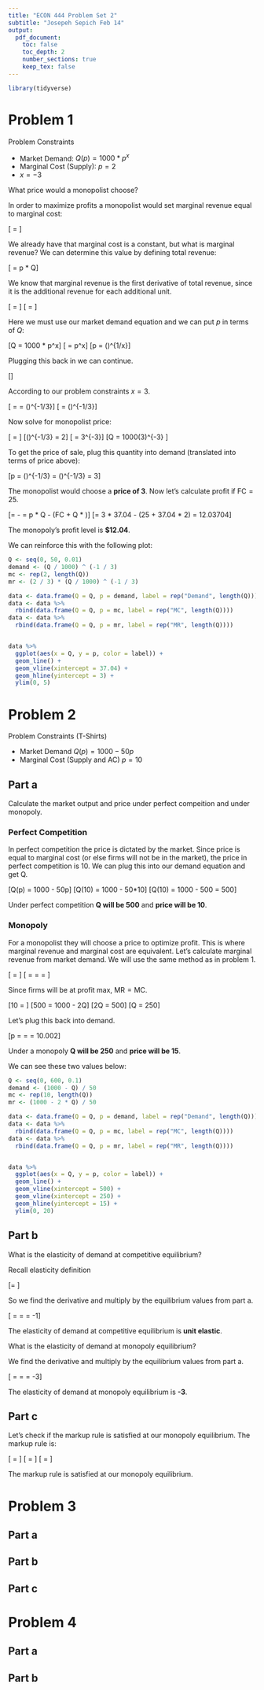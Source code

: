 ```yaml
---
title: "ECON 444 Problem Set 2"
subtitle: "Josepeh Sepich Feb 14"
output:
  pdf_document:
    toc: false
    toc_depth: 2
    number_sections: true
    keep_tex: false
---
```


```r
library(tidyverse)
```

# Problem 1

Problem Constraints

* Market Demand: $Q(p) = 1000 * p^x$
* Marginal Cost (Supply): $p = 2$
* $x = -3$

What price would a monopolist choose?

In order to maximize profits a monopolist would set marginal revenue equal to marginal cost:

\[\text{MR} = \text{MC}\]

We already have that marginal cost is a constant, but what is marginal revenue? We can
determine this value by defining total revenue:

\[\text{TR} = p * Q\]

We know that marginal revenue is the first derivative of total revenue, since it is 
the additional revenue for each additional unit.

\[\text{MR} = \frac{d\text{TR}}{dQ}\]
\[\frac{d\text{TR}}{dQ} = \frac{d(p * Q)}{dQ}\]

Here we must use our market demand equation and we can put $p$ in terms of $Q$:

\[Q = 1000 * p^x\]
\[\frac{Q}{1000} = p^x\]
\[p = (\frac{Q}{1000})^{1/x}\]

Plugging this back in we can continue.

\[\frac{d((\frac{Q}{1000})^{1/x} * Q)}{dQ}\]

According to our problem constraints $x = 3$.

\[\frac{d((\frac{Q}{1000})^{-1/3} * Q)}{dQ} = \frac{d(\frac{Q^{2/3}}{1000^{-1/3}})}{dQ} = \frac{2}{3}(\frac{Q}{1000})^{-1/3}\]
\[\text{MR} = \frac{2}{3}(\frac{Q}{1000})^{-1/3}\]

Now solve for monopolist price:

\[\text{MR} = \text{MC}\]
\[\frac{2}{3}(\frac{Q}{1000})^{-1/3} = 2\]
\[\frac{Q}{1000} = 3^{-3}\]
\[Q = 1000(3)^{-3} \approx 37.04\]

To get the price of sale, plug this quantity into demand (translated into terms of price above):

\[p = (\frac{Q}{1000})^{-1/3} = (\frac{37.04}{1000})^{-1/3} = 3\]

The monopolist would choose a **price of 3**. Now let's calculate profit if $\text{FC} = 25$.

\[\pi = \text{TR} - \text{TC} = p * Q - (FC + Q * \text{MC})\]
\[\pi = 3 * 37.04 - (25 + 37.04 * 2) = 12.03704\]

The monopoly's profit level is **$12.04**.

We can reinforce this with the following plot:

```r
Q <- seq(0, 50, 0.01)
demand <- (Q / 1000) ^ (-1 / 3)
mc <- rep(2, length(Q))
mr <- (2 / 3) * (Q / 1000) ^ (-1 / 3)

data <- data.frame(Q = Q, p = demand, label = rep("Demand", length(Q)))
data <- data %>%
  rbind(data.frame(Q = Q, p = mc, label = rep("MC", length(Q))))
data <- data %>%
  rbind(data.frame(Q = Q, p = mr, label = rep("MR", length(Q))))


data %>%
  ggplot(aes(x = Q, y = p, color = label)) +
  geom_line() +
  geom_vline(xintercept = 37.04) +
  geom_hline(yintercept = 3) + 
  ylim(0, 5)
```

# Problem 2

Problem Constraints (T-Shirts)

* Market Demand $Q(p) = 1000 - 50p$
* Marginal Cost (Supply and AC) $p = 10$

## Part a

Calculate the market output and price under perfect compeition and under monopoly.

### Perfect Competition

In perfect competition the price is dictated by the market. Since price is equal
to marginal cost (or else firms will not be in the market), the price in perfect
competition is 10. We can plug this into our demand equation and get Q.

\[Q(p) = 1000 - 50p\]
\[Q(10) = 1000 - 50*10\]
\[Q(10) = 1000 - 500 = 500\]

Under perfect competition **Q will be 500** and **price will be 10**.

### Monopoly

For a monopolist they will choose a price to optimize profit. This is where marginal
revenue and marginal cost are equivalent. Let's calculate marginal revenue from market
demand. We will use the same method as in problem 1.

\[\text{MR} = \frac{d(p * Q)}{dQ}\]
\[\text{MR} = \frac{d((\frac{Q - 1000}{-50}) * Q)}{dQ} = \frac{d(\frac{Q^2 - 1000Q}{-50})}{dQ} = \frac{(1000 - 2Q)}{50}\]

Since firms will be at profit max, $\text{MR} = \text{MC}$.

\[10 = \frac{(1000 - 2Q)}{50}\]
\[500 = 1000 - 2Q\]
\[2Q = 500\]
\[Q = 250\]

Let's plug this back into demand.

\[p = \frac{Q - 1000}{-50} = \frac{250 - 1000}{-50} = 10.002\]

Under a monopoly **Q will be 250** and **price will be 15**.

We can see these two values below:

```r
Q <- seq(0, 600, 0.1)
demand <- (1000 - Q) / 50
mc <- rep(10, length(Q))
mr <- (1000 - 2 * Q) / 50

data <- data.frame(Q = Q, p = demand, label = rep("Demand", length(Q)))
data <- data %>%
  rbind(data.frame(Q = Q, p = mc, label = rep("MC", length(Q))))
data <- data %>%
  rbind(data.frame(Q = Q, p = mr, label = rep("MR", length(Q))))


data %>%
  ggplot(aes(x = Q, y = p, color = label)) +
  geom_line() +
  geom_vline(xintercept = 500) +
  geom_vline(xintercept = 250) +
  geom_hline(yintercept = 15) + 
  ylim(0, 20)
```

## Part b

What is the elasticity of demand at competitive equilibrium? 

Recall elasticity definition

\[\epsilon = \frac{dQ}{dP}\frac{P}{Q}\]

So we find the derivative and multiply by the equilibrium values from part a.

\[\frac{dQ}{dP}\frac{P}{Q} = \frac{d(1000 - 50p)}{dP}\frac{P}{Q} = \frac{-50 * 10}{500} = -1\]

The elasticity of demand at competitive equilibrium is **unit elastic**.

What is the elasticity of demand at monopoly equilibrium?

We find the derivative and multiply by the equilibrium values from part a.

\[\frac{dQ}{dP}\frac{P}{Q} = \frac{d(1000 - 50p)}{dP}\frac{P}{Q} = \frac{-50 * 15}{250} = -3\]

The elasticity of demand at monopoly equilibrium is **-3**.

## Part c

Let's check if the markup rule is satisfied at our monopoly equilibrium. The markup
rule is:

\[\frac{p - MC}{p} = \frac{1}{-\epsilon}\]
\[\frac{15 - 10}{15} = \frac{1}{3}\]
\[\frac13 = \frac13\]

The markup rule is satisfied at our monopoly equilibrium.

# Problem 3

## Part a

## Part b

## Part c

# Problem 4

## Part a

## Part b



